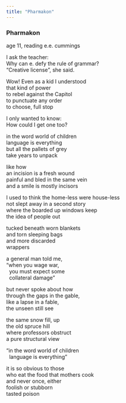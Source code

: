 ```yaml
---
title: "Pharmakon"
---
```


### Pharmakon

age 11, reading e.e. cummings<br>

I ask the teacher:<br>
Why can e. defy the rule of grammar?<br>
"Creative license", she said.<br>

Wow! Even as a kid I understood<br>
that kind of power<br>
to rebel against the Capitol<br>
to punctuate any order<br>
to choose, full stop<br>

I only wanted to know:<br>
How could I get one too?<br>

in the word world of children<br>
language is everything<br>
but all the pallets of grey<br>
take years to unpack<br>

like how<br>
an incision is a fresh wound<br>
painful and bled in the same vein<br>
and a smile is mostly incisors<br>

I used to think the home-less were house-less<br>
not slept away in a second story<br>
where the boarded up windows keep<br>
the idea of people out<br>

tucked beneath worn blankets<br>
and torn sleeping bags<br>
and more discarded<br>
wrappers<br>

a general man told me,<br>
"when you wage war,<br>
&nbsp;&nbsp;you must expect some<br>
&nbsp;&nbsp;collateral damage"<br>

but never spoke about how<br>
through the gaps in the gable,<br>
like a lapse in a fable,<br>
the unseen still see<br>

the same snow fill, up<br>
the old spruce hill<br>
where professors obstruct<br>
a pure structural view<br>

"in the word world of children<br>
&nbsp;&nbsp;language is everything"<br>

it is so obvious to those<br>
who eat the food that mothers cook<br>
and never once, either<br>
foolish or stubborn<br>
tasted poison<br>

<br>
